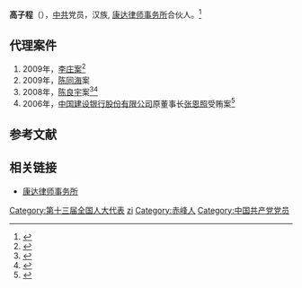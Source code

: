 {{infobox person/Wikidata|fetchwikidata=ALL}}
'''高子程'''（{{bd|1962年|2月|||G高}}），[[中共|中共]]党员，汉族, [[康达律师事务所|康达律师事务所]]合伙人。<ref>{{cite web|title=康达合伙人简介-高子程|url=http://www.kangdalawyers.com/law/gzch.htm|publisher=康达律师事务所|deadurl=yes|archiveurl=https://web.archive.org/web/20090217154854/http://kangdalawyers.com/law/gzch.htm|archivedate=2009-02-17}}</ref>

==代理案件==
#2009年，[[李庄案|李庄案]]<ref>{{cite web|title=高子程律师将为李庄辩护 曾代理过陈良宇案|date=2009年12月21日|url=http://news.ifeng.com/mainland/special/chongqingdahei/news/200912/1221_7869_1482420.shtml|publisher=凤凰网|author=法制晚报|access-date=2010年2月9日|archive-date=2019年6月8日|archive-url=https://web.archive.org/web/20190608191204/http://news.ifeng.com/mainland/special/chongqingdahei/news/200912/1221_7869_1482420.shtml|dead-url=no}}</ref>
#2009年，[[陈同海|陈同海]]案
#2008年，[[陈良宇|陈良宇]]案<ref>{{cite web|title=律师高子程：陈良宇就是我的一个当事人|date=2009-07-04|url=http://www.fafawang.com/blog/a/xjdxlqy/archives/2009/39716.shtml|author=新湘报|accessdate=2010-02-09|archive-date=2010-01-25|archive-url=https://web.archive.org/web/20100125205001/http://www.fafawang.com/blog/a/xjdxlqy/archives/2009/39716.shtml|dead-url=yes}}</ref><ref>{{cite web|title=陈良宇案尘埃落定 18年刑期今天起生效|date=2008年4月22日|url=http://news.qq.com/a/20080422/000253.htm|publisher=腾讯网|author=新华网|access-date=2010年2月9日|archive-date=2008年5月7日|archive-url=https://web.archive.org/web/20080507175447/http://news.qq.com/a/20080422/000253.htm|dead-url=no}}</ref>
#2006年，[[中国建设银行股份有限公司|中国建设银行股份有限公司]]原董事长[[张恩照|张恩照]]受贿案<ref>{{cite web|title=建行原董事长张恩照受贿案一审被判有期徒刑15年|date=2006-11-03|url=http://www.qz123.com/News/Html/wbxx/sh/200611%5C2006113152342.htm|author=新华网|accessdate=2010-02-09|archive-date=2012-12-11|archive-url=https://web.archive.org/web/20121211085624/http://www.qz123.com/News/Html/wbxx/sh/200611%5C2006113152342.htm|dead-url=yes}}</ref>

==参考文献==
{{reflist|1}}

== 相关链接==
*[http://www.kangdalawyers.com 康达律师事务所] {{Wayback|url=http://www.kangdalawyers.com/ |date=20210119155016 }}

{{DEFAULTSORT:gao zicheng}}
[[Category:第十三届全国人大代表|Category:第十三届全国人大代表]]
[[Category:高姓|zi]]
[[Category:赤峰人|Category:赤峰人]]
[[Category:中国共产党党员|Category:中国共产党党员]]